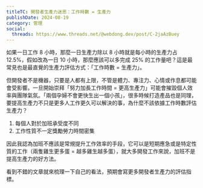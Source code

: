 ```yaml
---
titleTC: 開發者生產力迷思：工作時數 = 生產力
publishDate: 2024-08-19
category: 管理
social:
  threads: https://www.threads.net/@webdong.dev/post/C-2jaAzBuey
---
```


如果一日工作 8 小時，那麼一日生產力除以 8 小時就是每小時的生產力占 12.5%，假如改為一日 10 小時，那麼應該可以多完成 25% 的工作量吧？這是最常見也是最直覺的生產力評估方式：「工作時數 = 生產力」。

但開發者不是機器，只要是人都有上限，不管是體力、專注力、心情或作息都可能會受影響。一旦開始崇拜「努力加長工作時間 = 更高生產力」可能會摧毀個人效率與團隊氣氛。「兩個孕婦不會更快生出一個小孩」，很多時候打造產品也是同理，要提高生產力不只是更多人工作更久可以解決的事，為什麼不該依據工作時數評估生產力？

1. 每個人對於加班承受度不同
2. 工作性質不一定獎勵勞力時間密集

因此我認為加班不應該是常規提升工作效率的手段，它可以是短期應急或是特定性質的工作（兩隻雞生更多蛋 = 越多雞生越多蛋），就大多開發工作來說，加班不是提高生產力的好方法。

看到不錯的文章就來梳理一下自己的看法，預期會寫更多開發者生產力的評估指標。
